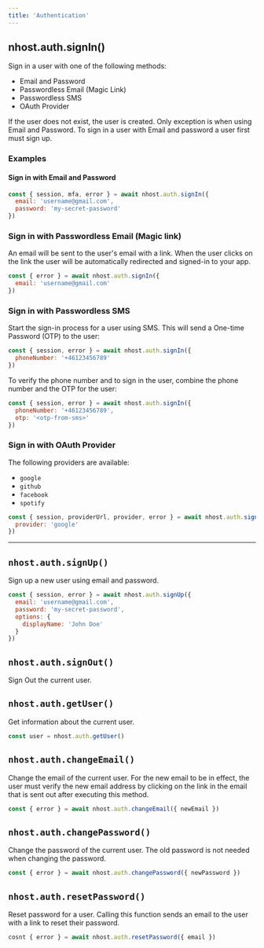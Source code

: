 ```yaml
---
title: 'Authentication'
---
```


## nhost.auth.signIn()

Sign in a user with one of the following methods:

- Email and Password
- Passwordless Email (Magic Link)
- Passwordless SMS
- OAuth Provider

If the user does not exist, the user is created. Only exception is when using Email and Password. To sign in a user with Email and password a user first must sign up.

### Examples

#### Sign in with Email and Password

```js
const { session, mfa, error } = await nhost.auth.signIn({
  email: 'username@gmail.com',
  password: 'my-secret-password'
})
```

### Sign in with Passwordless Email (Magic link)

An email will be sent to the user's email with a link. When the user clicks on the link the user will be automatically redirected and signed-in to your app.

```js
const { error } = await nhost.auth.signIn({
  email: 'username@gmail.com'
})
```

### Sign in with Passwordless SMS

Start the sign-in process for a user using SMS. This will send a One-time Password (OTP) to the user:

```js
const { session, error } = await nhost.auth.signIn({
  phoneNumber: '+46123456789'
})
```

To verify the phone number and to sign in the user, combine the phone number and the OTP for the user:

```js
const { session, error } = await nhost.auth.signIn({
  phoneNumber: '+46123456789',
  otp: '<otp-from-sms>'
})
```

### Sign in with OAuth Provider

The following providers are available:

- `google`
- `github`
- `facebook`
- `spotify`

```js
const { session, providerUrl, provider, error } = await nhost.auth.signIn({
  provider: 'google'
})
```

---

## `nhost.auth.signUp()`

Sign up a new user using email and password.

```js
const { session, error } = await nhost.auth.signUp({
  email: 'username@gmail.com',
  password: 'my-secret-password',
  options: {
    displayName: 'John Doe'
  }
})
```

## `nhost.auth.signOut()`

Sign Out the current user.

## `nhost.auth.getUser()`

Get information about the current user.

```js
const user = nhost.auth.getUser()
```

## `nhost.auth.changeEmail()`

Change the email of the current user. For the new email to be in effect, the user must verify the new email address by clicking on the link in the email that is sent out after executing this method.

```js
const { error } = await nhost.auth.changeEmail({ newEmail })
```

## `nhost.auth.changePassword()`

Change the password of the current user. The old password is not needed when changing the password.

```js
const { error } = await nhost.auth.changePassword({ newPassword })
```

## `nhost.auth.resetPassword()`

Reset password for a user. Calling this function sends an email to the user with a link to reset their password.

```js
cosnt { error } = await nhost.auth.resetPassword({ email })
```
